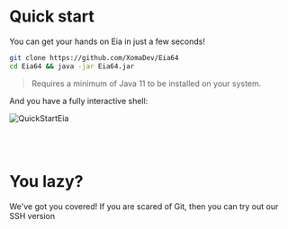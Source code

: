 # Quick start

You can get your hands on Eia in just a few seconds!

```bash copy
git clone https://github.com/XomaDev/Eia64
cd Eia64 && java -jar Eia64.jar
```

> Requires a minimum of Java 11 to be installed on your system.

And you have a fully interactive shell:

![QuickStartEia](../public/images/QuickStartEia.png)

<br></br>

# You lazy?

We've got you covered! If you are scared of Git, then you can try out our SSH version

